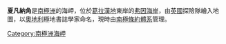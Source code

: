 {{Coord|66|59|S|64|45|W|source:GNIS|display=title}}

'''夏凡納角'''是[[南極洲|南極洲]]的海岬，位於[[葛拉漢地|葛拉漢地]]東岸的[[弗因海岸|弗因海岸]]，由[[英國|英國]]探險隊繪入地圖，以[[奧地利|奧地利]]極地書誌學家命名，現時由[[南極條約體系|南極條約體系]]管理。

{{DEFAULTSORT:Cape Chavanne}}
[[Category:南極洲海岬|Category:南極洲海岬]]


{{FoynCoast-geo-stub}}